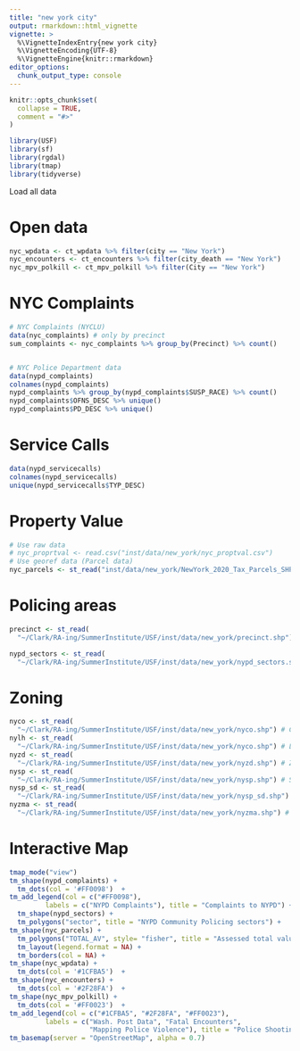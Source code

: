```yaml
---
title: "new york city"
output: rmarkdown::html_vignette
vignette: >
  %\VignetteIndexEntry{new york city}
  %\VignetteEncoding{UTF-8}
  %\VignetteEngine{knitr::rmarkdown}
editor_options: 
  chunk_output_type: console
---
```


```r
knitr::opts_chunk$set(
  collapse = TRUE,
  comment = "#>"
)
```

```r
library(USF)
library(sf)
library(rgdal)
library(tmap)
library(tidyverse)
```

Load all data

# Open data
```r
nyc_wpdata <- ct_wpdata %>% filter(city == "New York")
nyc_encounters <- ct_encounters %>% filter(city_death == "New York")
nyc_mpv_polkill <- ct_mpv_polkill %>% filter(City == "New York")
```


# NYC Complaints
```r
# NYC Complaints (NYCLU)
data(nyc_complaints) # only by precinct
sum_complaints <- nyc_complaints %>% group_by(Precinct) %>% count()


# NYC Police Department data
data(nypd_complaints)
colnames(nypd_complaints)
nypd_complaints %>% group_by(nypd_complaints$SUSP_RACE) %>% count()
nypd_complaints$OFNS_DESC %>% unique()
nypd_complaints$PD_DESC %>% unique()

```

# Service Calls

```r
data(nypd_servicecalls)
colnames(nypd_servicecalls)
unique(nypd_servicecalls$TYP_DESC)
```



# Property Value
```r
# Use raw data
# nyc_proprtval <- read.csv("inst/data/new_york/nyc_proptval.csv")
# Use georef data (Parcel data)
nyc_parcels <- st_read("inst/data/new_york/NewYork_2020_Tax_Parcels_SHP_2106.shp")
```

# Policing areas
```r
precinct <- st_read(
  "~/Clark/RA-ing/SummerInstitute/USF/inst/data/new_york/precinct.shp")

nypd_sectors <- st_read(
  "~/Clark/RA-ing/SummerInstitute/USF/inst/data/new_york/nypd_sectors.shp")

```

# Zoning
```r
nyco <- st_read(
  "~/Clark/RA-ing/SummerInstitute/USF/inst/data/new_york/nyco.shp") # Commercial district
nylh <- st_read(
  "~/Clark/RA-ing/SummerInstitute/USF/inst/data/new_york/nyco.shp") # Limited Height Districts
nyzd <- st_read(
  "~/Clark/RA-ing/SummerInstitute/USF/inst/data/new_york/nyzd.shp") # Zoning Districts
nysp <- st_read(
  "~/Clark/RA-ing/SummerInstitute/USF/inst/data/new_york/nysp.shp") # Special Purpose Districts
nysp_sd <- st_read(
  "~/Clark/RA-ing/SummerInstitute/USF/inst/data/new_york/nysp_sd.shp") # Special Purpose Districts with Subdistricts
nyzma <- st_read(
  "~/Clark/RA-ing/SummerInstitute/USF/inst/data/new_york/nyzma.shp") # Zoning Map Amendments
```


# Interactive Map

```r

tmap_mode("view")
tm_shape(nypd_complaints) +
  tm_dots(col = '#FF0098')  +
tm_add_legend(col = c("#FF0098"), 
         labels = c("NYPD Complaints"), title = "Complaints to NYPD") +
  tm_shape(nypd_sectors) +
  tm_polygons("sector", title = "NYPD Community Policing sectors") +
tm_shape(nyc_parcels) +
  tm_polygons("TOTAL_AV", style= "fisher", title = "Assessed total value of the parcel (Natural Breaks)")  +
  tm_layout(legend.format = NA) + 
  tm_borders(col = NA) +
tm_shape(nyc_wpdata) +
  tm_dots(col = '#1CFBA5')  +
tm_shape(nyc_encounters) +
  tm_dots(col = '#2F28FA')  +
tm_shape(nyc_mpv_polkill) +
  tm_dots(col = '#FF0023')  +
tm_add_legend(col = c("#1CFBA5", "#2F28FA", "#FF0023"), 
         labels = c("Wash. Post Data", "Fatal Encounters", 
                    "Mapping Police Violence"), title = "Police Shootings Data") +
tm_basemap(server = "OpenStreetMap", alpha = 0.7)  
```

